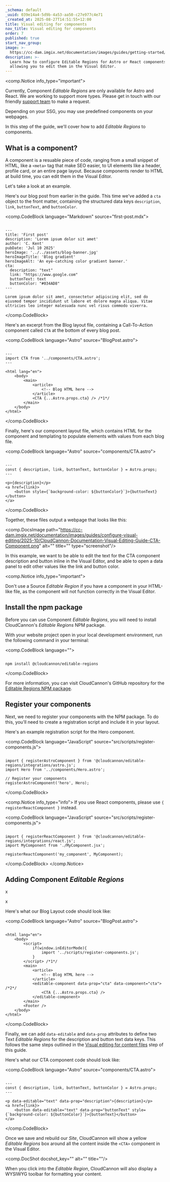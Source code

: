 ```yaml
---
_schema: default
_uuid: 039e14a4-5d9b-4a53-aa50-c27e977c4e71
_created_at: 2025-08-27T14:51:55+12:00
title: Visual editing for components
nav_title: Visual editing for components
order: 7
published: true
start_nav_group:
image: >-
  https://cc-dam.imgix.net/documentation/images/guides/getting-started/guide-thumbnails/CloudCannon-Getting-Started-Thumbnail-Universal.png
description: >-
  Learn how to configure Editable Regions for Astro or React components, 
  allowing you to edit them in the Visual Editor.
---
```

<comp.Notice info_type="important">
  <p>Currently, Component <em>Editable Regions</em> are only available for Astro and React. We are working to support more types. Please get in touch with our friendly <a href="/support/">support team</a> to make a request.</p>
</comp.Notice>

Depending on your SSG, you may use predefined components on your webpages.

In this step of the guide, we'll cover how to add *Editable Regions* to components.

## What is a component?

A component is a resuable piece of code, ranging from a small snippet of HTML, like a `<meta>` tag that make SEO easier, to UI elements like a header, profile card, or an entire page layout. Because components render to HTML at build time, you can edit them in the Visual Editor.

Let's take a look at an example.

Here's our blog post from earlier in the guide. This time we've added a `cta` object to the front matter, containing the structured data keys `description`, `link`, `buttonText`, and `buttonColor`.

<comp.CodeBlock language="Markdown" source="first-post.mdx">
``````````

---
title: 'First post'
description: 'Lorem ipsum dolor sit amet'
author: 'C. Kent'
pubDate: 'Jul 10 2025'
heroImage: '../../assets/blog-banner.jpg'
heroImageTitle: 'Blog gradient'
heroImageAlt: 'An eye-catching color gradient banner.'
cta:
  description: "text"
  link: "https://www.google.com"
  buttonText: text
  buttonColor: "#034AD8"
---

Lorem ipsum dolor sit amet, consectetur adipiscing elit, sed do eiusmod tempor incididunt ut labore et dolore magna aliqua. Vitae ultricies leo integer malesuada nunc vel risus commodo viverra.

``````````
</comp.CodeBlock>

Here's an excerpt from the Blog layout file, containing a Call-To-Action component called `CTA` at the bottom of every blog post.

<comp.CodeBlock language="Astro" source="BlogPost.astro">
``````````

---
import CTA from '../components/CTA.astro';
---

<html lang="en">
	<body>
		<main>
			<article>
                <!-- Blog HTML here -->
			</article>
			<CTA {...Astro.props.cta} /> /*1*/
		</main>
	</body>
</html>

``````````
</comp.CodeBlock>

Finally, here's our component layout file, which contains HTML for the component and templating to populate elements with values from each blog file.

<comp.CodeBlock language="Astro" source="components/CTA.astro">
``````````

---
const { description, link, buttonText, buttonColor } = Astro.props;
---

<p>{description}</p>
<a href={link}>
    <button style={`background-color: ${buttonColor}`}>{buttonText}</button>
</a>

``````````
</comp.CodeBlock>

Together, these files output a webpage that looks like this:

<comp.DocsImage path="https://cc-dam.imgix.net/documentation/images/guides/configure-visual-editing/2025-10/CloudCannon-Documentation-Visual-Editing-Guide-CTA-Component.png" alt="" title="" type="screenshot"/>

In this example, we want to be able to edit the text for the CTA component description and button inline in the Visual Editor, and be able to open a data panel to edit other values like the link and button color.

<comp.Notice info_type="important">
  <p>Don't use a Source <em>Editable Region</em> if you have a component in your HTML-like file, as the component will not function correctly in the Visual Editor.</p>
</comp.Notice>

## Install the npm package

Before you can use Component *Editable Regions*, you will need to install CloudCannon's *Editable Regions* NPM package.

With your website project open in your local development environment, run the following command in your terminal:

<comp.CodeBlock language="">
``````````

npm install @cloudcannon/editable-regions

``````````
</comp.CodeBlock>

For more information, you can visit CloudCannon's GitHub repository for the [Editable Regions NPM package](https://github.com/CloudCannon/editable-regions).

## Register your components

Next, we need to register your components with the NPM package. To do this, you'll need to create a registration script and include it in your layout.

Here's an example registration script for the Hero component.

<comp.CodeBlock language="JavaScript" source="src/scripts/register-components.js">
``````````

import { registerAstroComponent } from '@cloudcannon/editable-regions/integrations/astro.js';
import Hero from '../components/Hero.astro';

// Register your components
registerAstroComponent('hero', Hero);

``````````
</comp.CodeBlock>

<comp.Notice info_type="info">
  If you use React components, please use `{ registerReactComponent }` instead.
  
  <comp.CodeBlock language="JavaScript" source="src/scripts/register-components.js">
  ``````````
  
  import { registerReactComponent } from '@cloudcannon/editable-regions/integrations/react.js';
  import MyComponent from './MyComponent.jsx';
  
  registerReactComponent('my_component', MyComponent);
  
  ``````````
  </comp.CodeBlock>
</comp.Notice>

## Adding Component *Editable Regions*

x

x

Here's what our Blog Layout code should look like:

<comp.CodeBlock language="Astro" source="BlogPost.astro">
``````````

<html lang="en">
	<body>
        <script>
		 	if(window.inEditorMode){
				import '../scripts/register-components.js';
			}
		</script> /*1*/
		<main>
			<article>
                <!-- Blog HTML here -->
			</article>
			<editable-component data-prop="cta" data-component="cta"> /*2*/
				<CTA {...Astro.props.cta} />
			</editable-component>
		</main>
		<Footer />
	</body>
</html>

``````````
</comp.CodeBlock>

Finally, we can add `data-editable` and `data-prop` attributes to define two Text *Editable Regions* for the description and button text data keys. This follows the same steps outlined in the [Visual editing for content files](/documentation/guides/set-up-visual-editing/visual-editing-for-content-files/) step of this guide.

Here's what our CTA component code should look like:

<comp.CodeBlock language="Astro" source="components/CTA.astro">
``````````

---
const { description, link, buttonText, buttonColor } = Astro.props;
---

<p data-editable="text" data-prop="description">{description}</p>
<a href={link}>
    <button data-editable="text" data-prop="buttonText" style={`background-color: ${buttonColor}`}>{buttonText}</button>
</a>

``````````
</comp.CodeBlock>

Once we save and rebuild our *Site*, CloudCannon will show a yellow *Editable Regions* box around all the content inside the `<CTA>` component in the Visual Editor.

<comp.DocShot docshot_key="" alt="" title=""/>

When you click into the *Editable Region*, CloudCannon will also display a WYSIWYG toolbar for formatting your content.